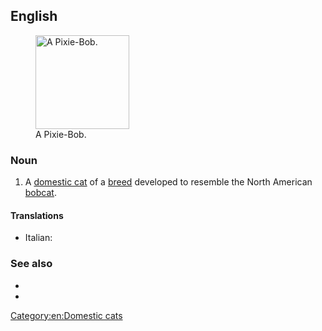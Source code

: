 ==English==
[[File:Dobby pixie-bob.jpg|thumb|right|150px|A Pixie-Bob.]]

===Noun===
{{en-noun|head=[[pixie|Pixie]]-[[bob|Bob]]}}

# A [[domestic cat]] of a [[breed]] developed to resemble the North American [[bobcat]].

====Translations====
{{checktrans-top}}
* Italian: {{t-check|it|gatto Pixie-Bob}}
{{trans-mid}}
{{trans-bottom}}

===See also===
* {{pedia|Pixie-Bob}}
* {{comcatlite|Pixie-Bob}}

[[Category:en:Domestic cats]]
